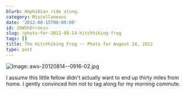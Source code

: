 ```yaml
---
blurb: Amphibian ride along.
category: Miscellaneous
date: '2012-08-15T00:00:00'
id: 20WShErrnein
slug: /photo-for-2012-08-14-hitchhiking-frog
tags: []
title: The Hitchhiking Frog -- Photo for August 14, 2012
type: post
---
```


![Image: aws-20120814--0916-02.jpg](/aws-20120814--0916-02.jpg)

I assume this little fellow didn't actually want to end up thirty miles from home. I gently convinced him not to tag along for my morning commute.